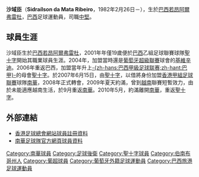 {{Infobox football biography
| name = 沙域臣 <br> Sidraílson
| image = Sidraílson04.JPG
| image_size = 180
| fullname = Sidraílson da Mata Ribeiro
| birth_date = {{birth date and age|1982|2|26}}
| birth_place = [[巴西|巴西]]，[[若昂阿爾弗雷杜|若昂阿爾弗雷杜]]
| height = {{height|m=1.83}}
| position = [[中堅|中堅]]
| currentclub = {{link-en|祖澤倫斯|Sociedade Desportiva Juazeirense}}
| clubnumber = 
| youthyears1 = 
| youthclubs1 = 
| years1 = 2001–2004 
| years2 = 2004–2005 
| years3 = 2006–2008 
| years4 = 2007–2008 
| years5 = 2008–2010
| years6 = 2010
| years7 = 2011
| years8 = 2012
| years9 = 2012
| years10 = 2013
| years11 = 2013–
| clubs1 = [[聖十字足球會|聖十字]]
| clubs2 = [[吉爾維森特足球俱樂部|基維辛迪]] 
| clubs3 = [[聖十字足球會|聖十字]]
| clubs4 = → [[南華足球隊|南華]] 
| clubs5 = [[南華足球隊|南華]] 
| clubs6 = [[聖十字足球會|聖十字]]
| clubs7 = {{link-en|聖安德雷|Esporte Clube Santo André}}
| clubs8 = {{link-en|卡坦杜瓦足球俱乐部|Grêmio Catanduvense de Futebol|卡坦杜瓦}}
| clubs9 = [[派桑杜體育俱樂部|彼辛度]]
| clubs10 = [[聖十字足球會|聖十字]]
| clubs11 = {{link-en|祖澤倫斯|Sociedade Desportiva Juazeirense}}
| caps1 = ?   
| caps2 = 7   
| caps3 = 19   
| caps4 = 11   
| caps5 = 14   
| caps6 = 1 
| caps7 =  
| goals1 = ?  
| goals2 = 0  
| goals3 = 0  
| goals4 = 0  
| goals5 = 1 
| goals6 = 0  
| goals7 =   
| nationalyears1 = 
| nationalteam1 = 
| nationalcaps1 = 
| nationalgoals1 = 
| pcupdate = 
| ntupdate =
}}

'''沙域臣'''（'''Sidraílson da Mata Ribeiro'''，1982年2月26日－），生於[[巴西|巴西]][[若昂阿爾弗雷杜|若昂阿爾弗雷杜]]，[[巴西|巴西]]足球運動員，司職[[中堅|中堅]]。

==球員生涯==
沙域臣生於[[巴西|巴西]][[若昂阿爾弗雷杜|若昂阿爾弗雷杜]]，2001年年僅19歲便於[[巴西|巴西]]乙組足球聯賽球隊[[聖十字足球會|聖十字]]開始其職業球員生涯。2004年，加盟當時還是[[葡萄牙超級聯賽|葡萄牙超級聯賽]]球會的[[吉爾維森特足球俱樂部|基維辛迪]]。2006年重返巴西，加盟當年升上[[巴西甲組足球聯賽|-{zh-hans:巴西甲級足球联赛;zh-hant:巴甲}-]]的母會[[聖十字足球會|聖十字]]。於2007年6月15日，由[[聖十字足球會|聖十字]]，以借將身份加盟[[香港甲組足球聯賽|香港甲組足球聯賽]]球隊[[南華足球隊|南華]]，2008年正式轉會，2009年夏天約滿，曾到[[越南|越南]]聯賽短暫效力，由於未能適應越南生活，於9月重返[[南華足球隊|南華]]。2010年5月，約滿離開[[南華足球隊|南華]]，重返[[聖十字足球會|聖十字]]。

==外部連結==
* [http://www.hkfa.com/zh-hk/player_view.php?player_id=7142 香港足球總會網站球員註冊資料] {{Wayback|url=http://www.hkfa.com/zh-hk/player_view.php?player_id=7142 |date=20090617180305 }}
* [http://www.southchinafc.com/template?series=3&article=3296 南華足球隊官方網頁球員資料] {{Wayback|url=http://www.southchinafc.com/template?series=3&article=3296 |date=20090626060141 }}

{{DEFAULTSORT:Sidrailson, da Mata Ribeiro}}
[[Category:南華球員|Category:南華球員]]
[[Category:足球後衛|Category:足球後衛]]
[[Category:聖十字球員|Category:聖十字球員]]
[[Category:伯南布哥州人|Category:伯南布哥州人]]
[[Category:葡超球員|Category:葡超球員]]
[[Category:葡萄牙外籍足球運動員|Category:葡萄牙外籍足球運動員]]
[[Category:巴西旅港足球運動員|Category:巴西旅港足球運動員]]
